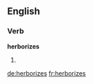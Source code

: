 ==English==

===Verb===
'''herborizes'''

# {{third-person singular of|[[herborize]]}}

[[de:herborizes]]
[[fr:herborizes]]